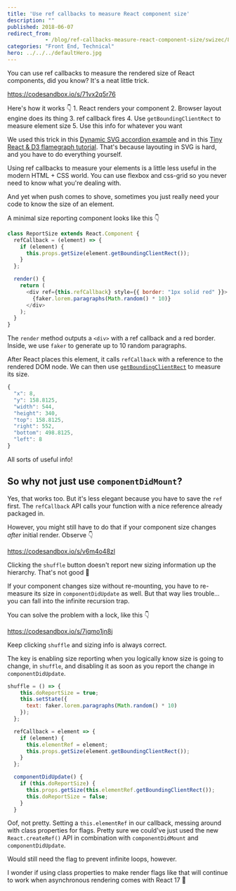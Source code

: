 ```yaml
---
title: 'Use ref callbacks to measure React component size'
description: ""
published: 2018-06-07
redirect_from: 
            - /blog/ref-callbacks-measure-react-component-size/swizec/8444
categories: "Front End, Technical"
hero: ../../../defaultHero.jpg
---
```


You can use ref callbacks to measure the rendered size of React components, did you know? It's a neat little trick.

<https://codesandbox.io/s/71vx2q5r76>

Here's how it works 👇 1. React renders your component 2. Browser layout engine does its thing 3. ref callback fires 4. Use `getBoundingClientRect` to measure element size 5. Use this info for whatever you want

We used this trick in this [Dynamic SVG accordion example](https://swizec.com/blog/build-animated-accordion-react-d3/swizec/8418) and in this [Tiny React & D3 flamegraph tutorial](https://swizec.com/blog/tiny-react-d3-flamegraph-tutorial/swizec/8440). That's because layouting in SVG is hard, and you have to do everything yourself.

Using ref callbacks to measure your elements is a little less useful in the modern HTML + CSS world. You can use flexbox and css-grid so you never need to know what you're dealing with.

And yet when push comes to shove, sometimes you just really need your code to know the size of an element.

A minimal size reporting component looks like this 👇

```javascript
class ReportSize extends React.Component {
  refCallback = (element) => {
    if (element) {
      this.props.getSize(element.getBoundingClientRect());
    }
  };

  render() {
    return (
      <div ref={this.refCallback} style={{ border: "1px solid red" }}>
        {faker.lorem.paragraphs(Math.random() * 10)}
      </div>
    );
  }
}
```

The `render` method outputs a `<div>` with a ref callback and a red border. Inside, we use `faker` to generate up to 10 random paragraphs.

After React places this element, it calls `refCallback` with a reference to the rendered DOM node. We can then use [`getBoundingClientRect`](https://developer.mozilla.org/en-US/docs/Web/API/Element/getBoundingClientRect) to measure its size.

```javascript
{
  "x": 8,
  "y": 158.8125,
  "width": 544,
  "height": 340,
  "top": 158.8125,
  "right": 552,
  "bottom": 498.8125,
  "left": 8
}
```

All sorts of useful info!

## So why not just use `componentDidMount`?

Yes, that works too. But it's less elegant because you have to save the `ref` first. The `refCallback` API calls your function with a nice reference already packaged in.

However, you might still have to do that if your component size changes _after_ initial render. Observe 👇

<https://codesandbox.io/s/v6m4o48zl>

Clicking the `shuffle` button doesn't report new sizing information up the hierarchy. That's not good 🤔

If your component changes size without re-mounting, you have to re-measure its size in `componentDidUpdate` as well. But that way lies trouble… you can fall into the infinite recursion trap.

You can solve the problem with a lock, like this 👇

<https://codesandbox.io/s/7jqmo1jn8j>

Keep clicking `shuffle` and sizing info is always correct.

The key is enabling size reporting when you logically know size is going to change, in `shuffle`, and disabling it as soon as you report the change in `componentDidUpdate`.

```javascript
shuffle = () => {
    this.doReportSize = true;
    this.setState({
      text: faker.lorem.paragraphs(Math.random() * 10)
    });
  };

  refCallback = element => {
    if (element) {
      this.elementRef = element;
      this.props.getSize(element.getBoundingClientRect());
    }
  };

  componentDidUpdate() {
    if (this.doReportSize) {
      this.props.getSize(this.elementRef.getBoundingClientRect());
      this.doReportSize = false;
    }
  }
```

Oof, not pretty. Setting a `this.elementRef` in our callback, messing around with class properties for flags. Pretty sure we could've just used the new `React.createRef()` API in combination with `componentDidMount` and `componentDidUpdate`.

Would still need the flag to prevent infinite loops, however.

I wonder if using class properties to make render flags like that will continue to work when asynchronous rendering comes with React 17 🤔
